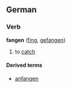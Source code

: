 ==German==
===Verb===
'''fangen''' ([[fing]], [[gefangen]])

# to [[catch]]

====Derived terms====
*[[anfangen]]